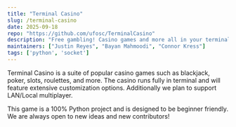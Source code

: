 ```yaml
---
title: "Terminal Casino"
slug: /terminal-casino
date: 2025-09-18
repo: "https://github.com/ufosc/TerminalCasino"
description: "Free gambling! Casino games and more all in your terminal."
maintainers: ["Justin Reyes", "Bayan Mahmoodi", "Connor Kress"]
tags: ['python', 'socket']
---
```


Terminal Casino is a suite of popular casino games such as blackjack, poker, slots, roulettes, and more. The casino runs fully in terminal and will feature extensive customization options. Additionally we plan to support LAN/Local multiplayer. 

This game is a 100% Python project and is designed to be beginner friendly. We are always open to new ideas and new contributors!
